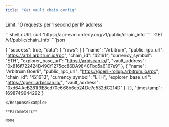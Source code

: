 ```yaml
---
title: "Get vault chain config"
---
```


Limit: 10 requests per 1 second per IP address

<RequestExample>
```shell cURL
curl 'https://api-evm.orderly.org/v1/public/chain_info'
```
</RequestExample>
`GET /v1/public/chain_info`

<ResponseExample>
```json

{
    "success": true,
    "data": {
        "rows": [
            {
                "name": "Arbitrum",
                "public_rpc_url": "https://arb1.arbitrum.io/rpc",
                "chain_id": "42161",
                "currency_symbol": "ETH",
                "explorer_base_url": "https://arbiscan.io/",
                "vault_address": "0x816f722424B49Cf1275cc86DA9840Fbd5a6167e9"
            },
            {
                "name": "Arbitrum Goerli",
                "public_rpc_url": "https://goerli-rollup.arbitrum.io/rpc",
                "chain_id": "421613",
                "currency_symbol": "ETH",
                "explorer_base_url": "https://goerli.arbiscan.io/",
                "vault_address": "0xd64AeB281f3E8cd70e668b6cb24De7e532dC214D"
            }
        ]
    },
    "timestamp": 1698749944292
}

```
</ResponseExample>

**Parameters**

None